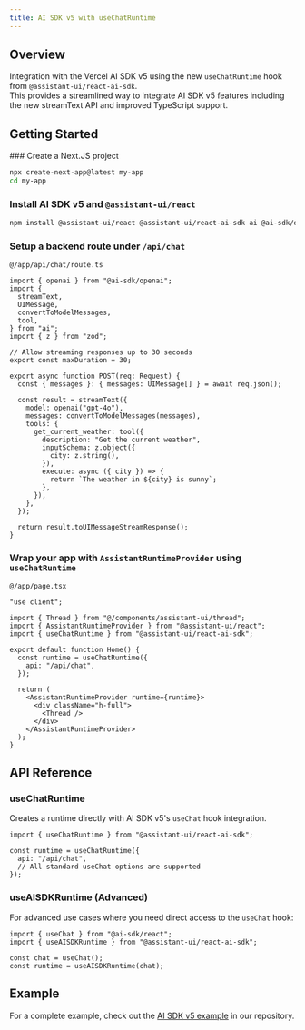 ```yaml
---
title: AI SDK v5 with useChatRuntime
---
```




## Overview

Integration with the Vercel AI SDK v5 using the new `useChatRuntime` hook from `@assistant-ui/react-ai-sdk`.  
This provides a streamlined way to integrate AI SDK v5 features including the new streamText API and improved TypeScript support.

## Getting Started


<Steps>
  <Step>
  ### Create a Next.JS project

```sh
npx create-next-app@latest my-app
cd my-app
```

  </Step>
  <Step>

### Install AI SDK v5 and `@assistant-ui/react`

```sh npm2yarn
npm install @assistant-ui/react @assistant-ui/react-ai-sdk ai @ai-sdk/openai
```

  </Step>
  <Step>

### Setup a backend route under `/api/chat`

`@/app/api/chat/route.ts`

```tsx
import { openai } from "@ai-sdk/openai";
import {
  streamText,
  UIMessage,
  convertToModelMessages,
  tool,
} from "ai";
import { z } from "zod";

// Allow streaming responses up to 30 seconds
export const maxDuration = 30;

export async function POST(req: Request) {
  const { messages }: { messages: UIMessage[] } = await req.json();

  const result = streamText({
    model: openai("gpt-4o"),
    messages: convertToModelMessages(messages),
    tools: {
      get_current_weather: tool({
        description: "Get the current weather",
        inputSchema: z.object({
          city: z.string(),
        }),
        execute: async ({ city }) => {
          return `The weather in ${city} is sunny`;
        },
      }),
    },
  });

  return result.toUIMessageStreamResponse();
}
```

  </Step>
  <Step>

### Wrap your app with `AssistantRuntimeProvider` using `useChatRuntime`

`@/app/page.tsx`

```tsx
"use client";

import { Thread } from "@/components/assistant-ui/thread";
import { AssistantRuntimeProvider } from "@assistant-ui/react";
import { useChatRuntime } from "@assistant-ui/react-ai-sdk";

export default function Home() {
  const runtime = useChatRuntime({
    api: "/api/chat",
  });

  return (
    <AssistantRuntimeProvider runtime={runtime}>
      <div className="h-full">
        <Thread />
      </div>
    </AssistantRuntimeProvider>
  );
}
```

  </Step>
</Steps>

## API Reference

### useChatRuntime

Creates a runtime directly with AI SDK v5's `useChat` hook integration.

```tsx
import { useChatRuntime } from "@assistant-ui/react-ai-sdk";

const runtime = useChatRuntime({
  api: "/api/chat",
  // All standard useChat options are supported
});
```

### useAISDKRuntime (Advanced)

For advanced use cases where you need direct access to the `useChat` hook:

```tsx
import { useChat } from "@ai-sdk/react";
import { useAISDKRuntime } from "@assistant-ui/react-ai-sdk";

const chat = useChat();
const runtime = useAISDKRuntime(chat);
```

## Example

For a complete example, check out the [AI SDK v5 example](https://github.com/assistant-ui/assistant-ui/tree/main/examples/with-ai-sdk-v5) in our repository.